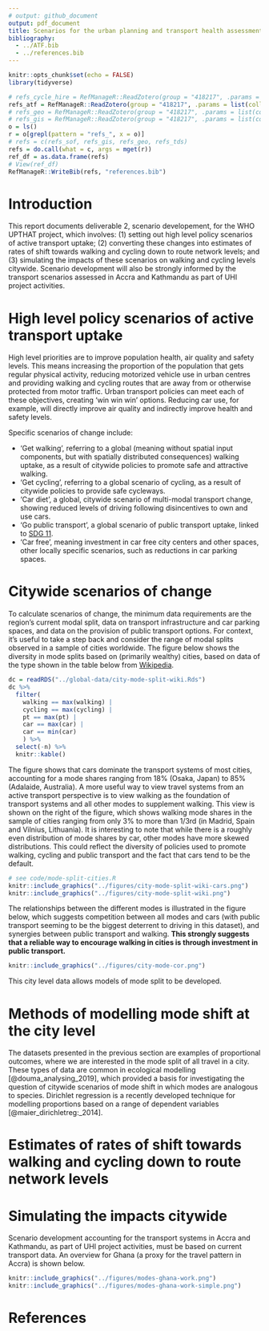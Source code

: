 ```yaml
---
# output: github_document
output: pdf_document
title: Scenarios for the urban planning and transport health assessment tool
bibliography:
  - ../ATF.bib
  - ../references.bib
---
```


```r
knitr::opts_chunk$set(echo = FALSE)
library(tidyverse)
```

```r
# refs_cycle_hire = RefManageR::ReadZotero(group = "418217", .params = list(collection = "JAK5PW5K", limit = 100))
refs_atf = RefManageR::ReadZotero(group = "418217", .params = list(collection = "TJEQMXJR", limit = 100))
# refs_geo = RefManageR::ReadZotero(group = "418217", .params = list(collection = "9K6FRP6N", limit = 100))
# refs_gis = RefManageR::ReadZotero(group = "418217", .params = list(collection = "KUXG5CJL", limit = 100))
o = ls()
r = o[grepl(pattern = "refs_", x = o)]
# refs = c(refs_sof, refs_gis, refs_geo, refs_tds)
refs = do.call(what = c, args = mget(r))
ref_df = as.data.frame(refs)
# View(ref_df)
RefManageR::WriteBib(refs, "references.bib")
```

# Introduction

This report documents deliverable 2, scenario developement, for the WHO UPTHAT project, which involves:
(1) setting out high level policy scenarios of active transport uptake; (2) converting these changes into estimates of rates of shift towards walking and cycling down to route network levels; and (3) simulating the impacts of these scenarios on walking and cycling levels citywide. Scenario development will also be strongly informed by the transport scenarios assessed in Accra and Kathmandu as part of UHI project activities.


# High level policy scenarios of active transport uptake

High level priorities are to improve population health, air quality and safety levels.
This means increasing the proportion of the population that gets regular physical activity, reducing motorized vehicle use in urban centres and providing walking and cycling routes that are away from or otherwise protected from motor traffic.
Urban transport policies can meet each of these objectives, creating 'win win win' options.
Reducing car use, for example, will directly improve air quality and indirectly improve health and safety levels.

Specific scenarios of change include:

- 'Get walking', referring to a global (meaning without spatial input components, but with spatially distributed consequences) walking uptake, as a result of citywide policies to promote safe and attractive walking.
- 'Get cycling', referring to a global scenario of cycling, as a result of citywide policies to provide safe cycleways.
- 'Car diet', a global, citywide scenario of multi-modal transport change, showing reduced levels of driving following disincentives to own and use cars.
- 'Go public transport', a global scenario of public transport uptake, linked to [SDG 11](https://sustainabledevelopment.un.org/sdg11).
- 'Car free', meaning investment in car free city centers and other spaces, other locally specific scenarios, such as reductions in car parking spaces.

# Citywide scenarios of change

To calculate scenarios of change, the minimum data requirements are the region's current modal split, data on transport infrastructure and car parking spaces, and data on the provision of public transport options.
For context, it's useful to take a step back and consider the range of modal splits observed in a sample of cities worldwide.
The figure below shows the diversity in mode splits based on (primarily wealthy) cities, based on data of the type shown in the table below from [Wikipedia](https://en.wikipedia.org/wiki/Modal_share).

```r
dc = readRDS("../global-data/city-mode-split-wiki.Rds")
dc %>% 
  filter(
    walking == max(walking) |
    cycling == max(cycling) |
    pt == max(pt) |
    car == max(car) |
    car == min(car) 
    ) %>% 
  select(-n) %>% 
  knitr::kable()
```

The figure shows that cars dominate the transport systems of most cities, accounting for a mode shares ranging from 18% (Osaka, Japan) to 85% (Adalaide, Australia).
A more useful way to view travel systems from an active transport perspective is to view walking as the foundation of transport systems and all other modes to supplement walking.
This view is shown on the right of the figure, which shows walking mode shares in the sample of cities ranging from only 3% to more than 1/3rd (in Madrid, Spain and Vilnius, Lithuania).
It is interesting to note that while there is a roughly even distribution of mode shares by car, other modes have more skewed distributions.
This could reflect the diversity of policies used to promote walking, cycling and public transport and the fact that cars tend to be the default.


```r
# see code/mode-split-cities.R
knitr::include_graphics("../figures/city-mode-split-wiki-cars.png")
knitr::include_graphics("../figures/city-mode-split-wiki.png")
```

The relationships between the different modes is illustrated in the figure below, which suggests competition between all modes and cars (with public transport seeming to be the biggest deterrent to driving in this dataset), and synergies between public transport and walking.
**This strongly suggests that a reliable way to encourage walking in cities is through investment in public transport.**


```r
knitr::include_graphics("../figures/city-mode-cor.png")
```

This city level data allows models of mode split to be developed.

# Methods of modelling mode shift at the city level


The datasets presented in the previous section are examples of proportional outcomes, where we are interested in the mode split of all travel in a city.
These types of data are common in ecological modelling [@douma_analysing_2019], which provided a basis for investigating the question of citywide scenarios of mode shift in which modes are analogous to species.
Dirichlet regression is a recently developed technique for modelling proportions based on a range of dependent variables [@maier_dirichletreg:_2014].


# Estimates of rates of shift towards walking and cycling down to route network levels

# Simulating the impacts citywide

Scenario development accounting for the transport systems in Accra and Kathmandu, as part of UHI project activities, must be based on current transport data.
An overview for Ghana (a proxy for the travel pattern in Accra) is shown below.

```r
knitr::include_graphics("../figures/modes-ghana-work.png")
knitr::include_graphics("../figures/modes-ghana-work-simple.png")
```

# References